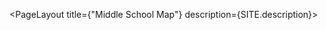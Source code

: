 
<PageLayout title={"Middle School Map"} description={SITE.description}>
  <FullPageMap
    container="maplibre-full-map"
    latitude={40.8075803}
    longitude={-73.9604192}
    zoom={12}
    interactive="true"
    mapstyle="./style.json"
    containerstyle="width: 100%; height: 50vh"
  />
</PageLayout>
